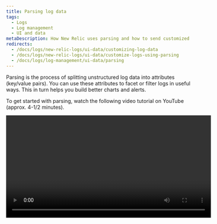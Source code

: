 ```yaml
---
title: Parsing log data
tags:
  - Logs
  - Log management
  - UI and data
metaDescription: How New Relic uses parsing and how to send customized log data.
redirects:
  - /docs/logs/new-relic-logs/ui-data/customizing-log-data
  - /docs/logs/new-relic-logs/ui-data/customize-logs-using-parsing
  - /docs/logs/log-management/ui-data/parsing
---
```


Parsing is the process of splitting unstructured log data into attributes (key/value pairs). You can use these attributes to facet or filter logs in useful ways. This in turn helps you build better charts and alerts.

To get started with parsing, watch the following video tutorial on YouTube (approx. 4-1/2 minutes).

<Video id="PD7zGXqS0P0" type="youtube" width="560px" />

New Relic parses log data according to rules. This document describes how logs parsing works, how to use built-in rules, and how to create custom rules.

You can also create, query, and manage your log parsing rules by using NerdGraph, our GraphQL API, at [api.newrelic.com/graphiql](https://api.newrelic.com/graphiql). For more information, see our [NerdGraph tutorial for parsing](/docs/apis/nerdgraph/examples/nerdgraph-log-parsing-rules-tutorial/).

## Parsing example [#parsing-defined]

A good example is a default NGINX access log containing unstructured text. It is useful for searching but not much else. Here's an example of a typical line:

```
127.180.71.3 - - [10/May/1997:08:05:32 +0000] "GET /downloads/product_1 HTTP/1.1" 304 0 "-" "Debian APT-HTTP/1.3 (0.8.16~exp12ubuntu10.21)"
```

In an unparsed format, you would need to do a full text search to answer most questions. After parsing, the log is organized into attributes, like `response code` and `request URL`:

```
{
  "remote_addr":"93.180.71.3",
  "time":"1586514731",
  "method":"GET",
  "path":"/downloads/product_1",
  "version":"HTTP/1.1",
  "response":"304",
  "bytesSent": 0,
  "user_agent": "Debian APT-HTTP/1.3 (0.8.16~exp12ubuntu10.21)"
}
```

Parsing makes it easier to create [custom queries](/docs/using-new-relic/data/understand-data/query-new-relic-data) that facet on those values. This helps you understand the distribution of response codes per request URL and quickly find problematic pages.

## How log parsing works [#how-it-works]

Here's an overview of how New Relic implements parsing of logs:

<table>
  <thead>
    <tr>
      <th style={{ width: "100px" }}>
        Log parsing
      </th>
      <th>
        How it works
      </th>
    </tr>
  </thead>
  <tbody>
    <tr>
      <td>
        What
      </td>
      <td>
        * All parsing takes place against the `message` field; no other fields can be parsed.
        * Each parsing rule is created with matching criteria that determines which logs the rule will attempt to parse.
        * To simplify the matching process, we recommend adding a [`logtype`](#logtype) attribute to your logs. However, you are not limited to using `logtype`; any attribute can be used as matching criteria.
      </td>
    </tr>
    <tr>
      <td>
        When
      </td>
      <td>
        * Parsing will only be applied once to each log message. If multiple parsing rules match the log, only the first that succeeds will be applied.
        * Parsing takes place during log ingestion, before data is written to NRDB. Once data has been written to storage, it can no longer be parsed.
        * Parsing occurs in the pipeline **before** data enrichments take place. Be careful when defining the matching criteria for a parsing rule. If the criteria is based on an attribute that doesn't exist untail after parsing or enrichment take place, that data won't be present in the logs when matching occurs. As a result, no parsing will happen.
      </td>
    </tr>
    <tr>
      <td>
        How
      </td>
      <td>
        * Rules can be written in [Grok](https://grokdebug.herokuapp.com/patterns#), regex, or a mixture of the two. Grok is a collection of patterns that abstract away complicated regular expressions.
        * If the content of the message field is JSON, it will be parsed automatically.
      </td>
    </tr>
  </tbody>
</table>

## Parse attributes using Grok [#grok]

Parsing patterns are specified using Grok, an industry standard for parsing log messages. Any incoming log with a `logtype` field will be checked against our [built-in patterns](#built-in-rules), and if possible, the associated Grok pattern is applied to the log.

Grok is a superset of regular expressions that adds built-in named patterns to be used in place of literal complex regular expressions. For instance, instead of having to remember that an integer can be matched with the regular expression `(?:[+-]?(?:[0-9]+))`, you can just write `%{INT}` to use the Grok pattern `INT`, which represents the same regular expression.

You can always use a mix of regular expressions and Grok pattern names in your matching string. For more information, see our list of [Grok syntax and supported types](#grok-syntax).

<CollapserGroup>

  <Collapser
    id="grok-example"
    title="Grok example: Getting useful data out of your logs"
  >

  A log record could look something like this:
  
  ```
  {
    "message": "54.3.120.2 2048 0"
  }
  ```

  This information is accurate, but it's not exactly intuitive what it means. Grok patterns help you extract and understand the telemetry data you want. For example, a log record like this is much easier to use:

  ```
  {
    "host_ip": "43.3.120.2",
    "bytes_received": 2048,
    "bytes_sent": 0
  }
  ```

  To do this, create a Grok pattern that extracts these three fields; for example:

  ```
  "%{IP:host_ip} %{INT:bytes_received} %{INT:bytes_sent}"
  ```
  
  After processing, your log record will include the fields `host_ip`, `bytes_received`, and `bytes_sent`. Now you can use these fields in New Relic to filter, facet, and perform statistical operations on your log data. For more details about how to parse logs with Grok patterns in New Relic, see [our blog post](https://newrelic.com/blog/how-to-relic/how-to-use-grok-log-parsing).

  </Collapser>

  <Collapser
    id="grok-ui"
    title="UI example: Creating a Grok parsing rule"
  >

  If you have the correct permissions, you can create parsing rules in our UI to create, test, and enable Grok parsing. For example, to get a specific type of error message for one of your microservices called Inventory Services, you would create a Grok parsing rule that looks for a specific error message and product. To do this:
  
  1. Give the rule a name; for example, `Inventory Services error parsing`.
  2. Identify the attribute/value pair that acts as a pre-filter for the incoming logs; for example, `entity.name` and the value `Inventory Service`. This pre-filter narrows down the number of logs that need to be processed by your rule, removing unnecessary processing.
  3. Add the Grok parsing rule; for example:

    ```
    Inventory error: %{DATA:error_message} for product %{INT:product_id}
    ```

    Where:

    * `Inventory error`: Your parsing rule's name
    * `error_message`: The error message you want to select
    * `product_id`: The product ID for Inventory Service
  
  4. Test the Grok pattern to see if any incoming logs match.
  5. Enable and save the parsing rule.
    
  Soon you will see that your Inventory Service logs are enriched with two new fields: `error_message` and `product_id`. From here, you can query on these fields, create charts and dashboards, set alerts, etc.

  For complete details, see our documentation to [add custom parsing rules in the UI](#custom-parsing).

  </Collapser>
  
  <Collapser
    id="grok-syntax"
    title="Grok syntax and supported types"
  >

  Grok patterns have the syntax:

  ```
  %{PATTERN_NAME[:OPTIONAL_EXTRACTED_ATTRIBUTE_NAME[:OPTIONAL_TYPE]]}
  ```

  Where:

  * `PATTERN_NAME` is one of the [Grok patterns](https://grokdebug.herokuapp.com/patterns). Click `grok-patterns` to see the most commonly-used patterns. The pattern name is just a user-friendly name representing a regular expression. They are exactly equal to the corresponding regular expression.
  * `OPTIONAL_EXTRACTED_ATTRIBUTE_NAME`, if provided, is the name of the attribute that will be added to your log message with the value matched by the pattern name. It's equivalent to using a named capture group using regular expressions. If this is not provided, then the parsing rule will just match a region of your string, but not extract an attribute with its value.
  * `OPTIONAL_TYPE` specifies the type of attribute value to extract. If omitted, values are extracted as strings. For instance, to extract the value `123` from `"File Size: 123"` as a number into attribute `file_size`, use `value: %{INT:file_size:int}`.

  Supported types are:
  
  <table>  
    <thead>
      <tr>
        <th>
          Type specified in Grok
        </th>
        <th>
          Type stored in the New Relic database
        </th>
      </tr>
    </thead>
    
    <tbody>
      <tr>
        <td>
          `boolean`
        </td>
        <td>
          `boolean`
        </td>
      </tr>
      <tr>
        <td>
          `byte`
          `short`
          `int`
          `integer`
        </td>
        <td>
          `integer`
        </td>
      </tr>
      <tr>
        <td>
          `long`
        </td>
        <td>
          `long`
        </td>
      </tr>
      <tr>
        <td>
          `float`
        </td>
        <td>
          `float`
        </td>
      </tr>
      <tr>
        <td>
          `double`
        </td>
        <td>
          `double`
        </td>
      </tr>
      <tr>
        <td>
          `string` (default)
          `text`
        </td>
        <td>
          `string`
        </td>
      </tr>
      <tr>
        <td>
          `date`
          `datetime`
        </td>
        <td>
          ISO 8601 time as a `long`
        </td>
      </tr>
    </tbody>
  </table>
  
  </Collapser>
</CollapserGroup>

## Organizing by logtype [#logtype]

New Relic's log ingestion pipeline can parse data by matching a log event to a rule that describes how the log should be parsed. There are two ways log events can be parsed:

- Use a [built-in rule](#built-in-rules).
- Define a [custom rule](#custom-parsing).

Rules are a combination of matching logic and parsing logic. Matching is done by defining a query match on an attribute of the logs. Rules are not applied retroactively. Logs collected before a rule is created are not parsed by that rule.

The simplest way to organize your logs and how they are parsed is to include the `logtype` field in your log event. This tells New Relic what built-in rule to apply to the logs.

<Callout variant="important">
  Once a parsing rule is active, data parsed by the rule is permanently changed.
  This cannot be reverted.
</Callout>

![Log parsing rules UI](./images/log-parsing-rule-ui.png 'New Relic Logs parsing rules UI')

<figcaption>
  From the left nav in the Logs UI, select **Parsing**, then create your own
  custom parsing rule with an attribute, value, and Grok pattern.
</figcaption>

## Limits [#limits]

Parsing is computationally expensive, which introduces risk. Parsing is done for custom rules defined in an account and for matching patterns to a log. A large number of patterns or poorly defined custom rules will consume a huge amount of memory and CPU resources while also taking a very long time to complete.

In order to prevent problems, we apply two parsing limits: per-message-per-rule and per-account.

<table>
  <thead>
    <tr>
      <th style={{ width: "200px" }}>
        Limit
      </th>
      <th>
        Description
      </th>
    </tr>
  </thead>
  <tbody>
    <tr>
      <td>
        Per-message-per-rule
      </td>
      <td>
        The per-message-per-rule limit prevents the time spent parsing any single message from being greater than 100 ms. If that limit is reached, the system will cease attempting to parse the log message with that rule.

        The ingestion pipeline will attempt to run any other applicable on that message, and the message will still be passed through the ingestion pipeline and stored in NRDB. The log message will be in its original, unparsed format.
      </td>
    </tr>
    <tr>
      <td>
        Per-account
      </td>
      <td>
        The per-account limit exists to prevent accounts from using more than their fair share of resources. The limit considers the total time spent processing **all** log messages for an account per-minute.

        The limit is not a fixed value; it scales up or down proportionally to the volume of data stored daily by the account and the environment size that is subsequently allocated to support that customer.
      </td>
    </tr>
  </tbody>
</table>

<Callout variant="tip">
  To easily check if your rate limits have been reached, go to your [system
  **Limits** page](/docs/telemetry-data-platform/ingest-manage-data/manage-data/view-system-limits#limits-ui) in the New Relic UI.
</Callout>

## Built-in parsing rules [#built-in-rules]

Common log formats have well-established parsing rules already created for them. To get the benefit of built-in parsing rules, add the `logtype` attribute when forwarding logs. Set the value to something listed in the following table, and the rules for that type of log will be applied automatically.

### List of built-in rules [#rulesets]

The following `logtype` attribute values map to a predefined parsing rule. For example, to query the Application Load Balancer:

- From the New Relic UI, use the format `logtype:"alb"`.
- From [NerdGraph](/docs/apis/nerdgraph/examples/nerdgraph-log-parsing-rules-tutorial/), use the format `logtype = 'alb'`.

To learn what fields are parsed for each rule, see our documentation about [built-in parsing rules](/docs/logs/ui-data/built-log-parsing-rules).

<table>
  <thead>
    <tr>
      <th style={{ width: "200px" }}>
        `logtype`
      </th>
      <th>
        Log source
      </th>
      <th>
        Example matching query
      </th>
    </tr>
  </thead>
  <tbody>
    <tr>
      <td>
        [`apache`](/docs/logs/ui-data/built-log-parsing-rules#apache)
      </td>
      <td>
        Apache Access logs
      </td>
      <td>
        `logtype:"apache"`
      </td>
    </tr>
    <tr>
      <td>
        [`alb`](/docs/logs/ui-data/built-log-parsing-rules#application-load-balancer)
      </td>
      <td>
        Application Load Balancer logs
      </td>
      <td>
        `logtype:"alb"`
      </td>
    </tr>
    <tr>
      <td>
        [`cloudfront-web`](/docs/logs/ui-data/built-log-parsing-rules#cloudfront)
      </td>
      <td>
        CloudFront Web logs
      </td>
      <td>
        `logtype:"cloudfront-web"`
      </td>
    </tr>
    <tr>
      <td>
        [`elb`](/docs/logs/ui-data/built-log-parsing-rules#elastic-load-balancer)
      </td>
      <td>
        Elastic Load Balancer logs
      </td>
      <td>
        `logtype:"elb"`
      </td>
    </tr>
    <tr>
      <td>
        [`haproxy_http`](/docs/logs/ui-data/built-log-parsing-rules#haproxy)
      </td>
      <td>
        HAProxy logs
      </td>
      <td>
        `logtype:"haproxy_http"`
      </td>
    </tr>
    <tr>
      <td>
        [`ktranslate-health`](/docs/logs/ui-data/built-log-parsing-rules#ktranslate-health)
      </td>
      <td>
        KTranslate Container Health logs
      </td>
      <td>
        `logtype:"ktranslate-health"`
      </td>
    </tr>
    <tr>
      <td>
        [`iis_w3c`](/docs/logs/ui-data/built-log-parsing-rules/#iis)
      </td>
      <td>
        Microsoft IIS server logs - W3C format
      </td>
      <td>
        `logtype:"iis_w3c"`
      </td>
    </tr>
    <tr>
      <td>
        [`monit`](/docs/logs/ui-data/built-log-parsing-rules#monit)
      </td>
      <td>
        Monit logs
      </td>
      <td>
        `logtype:"monit"`
      </td>
    </tr>
    <tr>
      <td>
        [`mysql-error`](/docs/logs/ui-data/built-log-parsing-rules#mysql-error)
      </td>
      <td>
        MySQL Error logs
      </td>
      <td>
        `logtype:"mysql-error"`
      </td>
    </tr>
    <tr>
      <td>
        [`nginx`](/docs/logs/ui-data/built-log-parsing-rules#nginx)
      </td>
      <td>
        NGINX access logs
      </td>
      <td>
        `logtype:"nginx"`
      </td>
    </tr>
    <tr>
      <td>
        [`nginx-error`](/docs/logs/ui-data/built-log-parsing-rules#nginx-error)
      </td>
      <td>
        NGINX error logs
      </td>
      <td>
        `logtype:"nginx-error"`
      </td>
    </tr>
    <tr>
      <td>
        [`route-53`](/docs/logs/ui-data/built-log-parsing-rules#route53)
      </td>
      <td>
        Route 53 logs
      </td>
      <td>
        `logtype:"route-53"`
      </td>
    </tr>
    <tr>
      <td>
        [`syslog-rfc5424`](/docs/logs/ui-data/built-log-parsing-rules/#syslog-rfc5424)
      </td>
      <td>
        Syslogs with RFC5424 format
      </td>
      <td>
        `logtype:"syslog-rfc5424"`
      </td>
    </tr>
  </tbody>
</table>

### Add the `logtype` attribute [#logtype]

When aggregating logs, it's important to provide metadata that makes it easy to organize, search, and parse those logs. One simple way of doing this is to add the attribute `logtype` to the log messages when they are shipped. [Built-in parsing rules](#built-in-rules) are applied by default to certain `logtype` values.

<Callout variant="tip">
  The fields `logType`, `logtype`, and `LOGTYPE` are all supported for built-in rules. For ease of searching, we recommend that you align on a single syntax in your organization.
</Callout>

Here are some examples of how to add `logtype` to logs sent by some of our [supported shipping methods](/docs/logs/enable-new-relic-logs).

<CollapserGroup>
  <Collapser
    className="freq-link"
    id="infrastructure-log-forwarder-example"
    title="New Relic infrastructure agent example"
  >
    Add `logtype` as an [`attribute`](/docs/logs/forward-logs/forward-your-logs-using-infrastructure-agent#attributes). You must set the logtype for each named source.
    
    ```
    logs:
      - name: file-simple
        file: /path/to/file
        attributes:
          logtype: fileRaw  
      - name: nginx-example
        file: /var/log/nginx.log
        attributes:
          logtype: nginx
    ```
  </Collapser>

  <Collapser
    className="freq-link"
    id="fluentd-example"
    title="Fluentd example"
  >
    Add a filter block to the `.conf file`, which uses a `record_transformer` to add a new field. In this example we use a `logtype` of `nginx` to trigger the build-in NGINX parsing rule. Check out other [Fluentd examples](https://github.com/newrelic/fluentd-examples).

    ```
    <filter containers>
      @type record_transformer
      enable_ruby true
      <record>
        #Add logtype to trigger a built-in parsing rule for nginx access logs
        logtype nginx
        #Set timestamp from the value contained in the field "time"
        timestamp record["time"]
        #Add hostname and tag fields to all records
        hostname "#{Socket.gethostname}"
        tag ${tag}
      </record>
    </filter>
    ```

  </Collapser>

  <Collapser
    className="freq-link"
    id="fluentbit-example"
    title="Fluent Bit example"
  >
    Add a filter block to the `.conf` file that uses a `record_modifier` to add a new field. In this example we use a `logtype` of `nginx` to trigger the build-in NGINX parsing rule. Check out other [Fluent Bit examples](https://github.com/newrelic/fluentbit-examples).

    ```
    [FILTER]
        Name record_modifier
        Match *
        Record logtype nginx
        Record hostname ${HOSTNAME}
        Record service_name Sample-App-Name
    ```

  </Collapser>

  <Collapser
    className="freq-link"
    id="logstash-example"
    title="Logstash example"
  >
    Add a filter block to the Logstash configuration which uses an `add_field` mutate filter to add a new field. In this example we use a `logtype` of `nginx` to trigger the build-in NGINX parsing rule. Check out other [Logstash examples](https://github.com/newrelic/logstash-examples).

    ```
    filter {
      mutate {
        add_field => {
          "logtype" => "nginx"
          "service_name" => "myservicename"
          "hostname" => "%{host}"
        }
      }
    }
    ```

  </Collapser>

  <Collapser
    className="freq-link"
    id="api-example"
    title="Logs API example"
  >
    You can add attributes to the JSON request sent to New Relic. In this example we add a `logtype` attribute of value `nginx` to trigger the built-in NGINX parsing rule. Learn more about using the [Logs API](/docs/logs/new-relic-logs/log-api/introduction-log-api).

    ```
    POST /log/v1 HTTP/1.1
    Host: log-api.newrelic.com
    Content-Type: application/json
    X-License-Key: <var>YOUR_LICENSE_KEY</var>
    Accept: */*
    Content-Length: 133
    {
      "timestamp": <var>TIMESTAMP_IN_UNIX_EPOCH</var>,
      "message": "User '<var>xyz</var>' logged in",
      "logtype": "accesslogs",
      "service": "login-service",
      "hostname": "<var>login.example.com</var>"
    }
    ```

  </Collapser>
</CollapserGroup>

## Create custom parsing rules [#custom-parsing]

Many logs are formatted or structured in a unique way. In order to parse them, custom logic must be built and applied.

![Log parsing rules](./images/log-parsing-rules.png 'Create new log parsing rule')

<figcaption>
  From the left nav in the Logs UI, select **Parsing**, then create your own
  custom parsing rule with an attribute, value, and Grok pattern.
</figcaption>

To create and manage your own, custom parsing rules:

1. Go to **[one.newrelic.com](https://one.newrelic.com) > Logs**.
2. From **Manage Data** on the left nav of the Logs UI, click **Parsing**, then click **Create parsing rule**.
3. Enter the parsing rule's name.
4. Choose an attribute and value to match on.
5. Write your Grok pattern and test the rule. To learn about Grok and custom parsing rules, read our blog post about [how to parse logs with Grok patterns](https://blog.newrelic.com/product-news/how-to-use-grok-log-parsing/).
6. Enable and save the custom parsing rule.

![Log parsing rules](./images/log-parsing-rules-list.png 'Log parsing rules')

<figcaption>
  To view the list of custom parsing rules: From **Manage Data** on the left nav
  of the Logs UI, click **Parsing**.
</figcaption>

To view existing parsing rules:

1. Go to **[one.newrelic.com](https://one.newrelic.com) > Logs**.
2. From **Manage Data** on the left nav of the Logs UI, click **Parsing**.

## Troubleshooting [#troubleshooting]

If parsing is not working the way you intended, it may be due to:

- **Logic:** The parsing rule matching logic does not match the logs you want.
- **Timing:** If your parsing matching rule targets a value that doesn't exist yet, it will fail. This can occur if the value is added later in the pipeline as part of the enrichment process.
- **Limits:** There is a fixed amount of time available every minute to process logs via parsing, patterns, drop filters, etc. If the maximum amount of time has been spent, parsing will be skipped for additional log event records.

To resolve these problems, create or adjust your [custom parsing rules](#custom-parsing).
